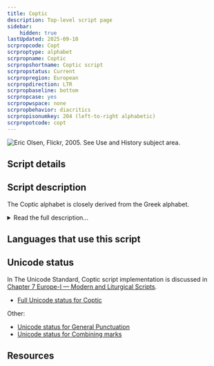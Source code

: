 ```yaml
---
title: Coptic
description: Top-level script page
sidebar:
    hidden: true
lastUpdated: 2025-09-10
scrpropcode: Copt
scrproptype: alphabet
scrpropname: Coptic
scrpropshortname: Coptic script
scrpropstatus: Current
scrpropregion: European
scrpropdirection: LTR
scrpropbaseline: bottom
scrpropcase: yes
scrpropwspace: none
scrpropbehavior: diacritics
scrpropisonumkey: 204 (left-to-right alphabetic)
scrpropotcode: copt
---
```



![](../images/copt-sample.jpg "Eric Olsen, Flickr, 2005. See Use and History subject area.")

## Script details

<ScriptDetails />

## Script description

The Coptic alphabet is closely derived from the Greek alphabet.

<details>
<summary>Read the full description...</summary>It is used for writing the Coptic language, which was the latest descendant of the Egyptian language and is now the liturgical language of the Coptic church. Prior to the creation of the Coptic alphabet, Egyptian was written in the Greek alphabet; prior to that, in the Demotic script. By the 1st century, spoken Egyptian had become quite removed from Demotic writing. It was also around that time that the Christian religion began spreading from Greece to Egypt. Egyptian Christians wanted a visible symbol of their new faith, and in the 3rd century the Bible was translated into the Coptic language. This translation used the Greek alphabet supplemented by Demotic symbols for representing non-Greek sounds.

The Standard Coptic script contained 32 letters, 25 from the Greek Script and 7 from the Demotic. Some dialects borrowed more or fewer letters from Demotic, to better represent their phonology. Early Coptic writing was from right to left, perhaps influenced by surrounding Semitic scripts, but later Standard Coptic was written from left to right. Vowels were not always written, although some orthographies used a small mark above the preceding consonant to indicate that the following vowel had been omitted. A small number of diacritics were used, for example to show where a syllable break occurred. Punctuation and inter-word spacing were not used.

There were several dialects of the Coptic language. The language is generally believed to have fallen from everyday use in the 16th century, and is officially classified as extinct, although there have been some reports of scattered use of spoken Coptic in ethnic Egyptian families, but these few users are not passing the language onto the next generation. Coptic is one of the two liturgical languages of the Coptic Orthodox and Coptic Catholic churches, along with Arabic, and the script is still used in this context.
</details>

## Languages that use this script

<WsList script='Copt' wsMax='5' />

## Unicode status

In The Unicode Standard, Coptic script implementation  is discussed in [Chapter 7 Europe-I — Modern and Liturgical Scripts](https://www.unicode.org/versions/latest/core-spec/chapter-7/#G16256).

- [Full Unicode status for Coptic](/scrlang/unicode/copt-unicode)

Other:

- [Unicode status for General Punctuation](/scrlang/unicode/x-gen-punct-unicode)
- [Unicode status for Combining marks](/scrlang/unicode/x-comb-marks-unicode)


## Resources

<ScriptResources detailSummary='seemore' />

